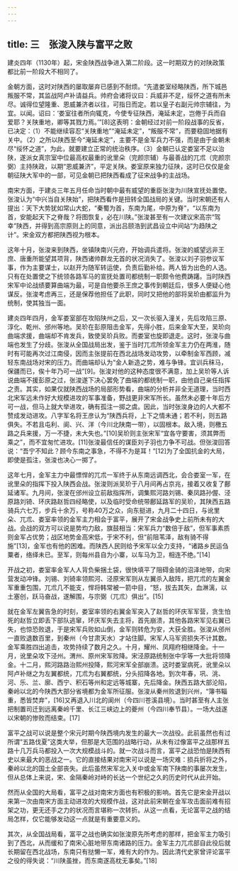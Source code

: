 ```yaml
---
---
---
```

title: 三　张浚入陕与富平之败
---




建炎四年（1130年）起，宋金陕西战争进入第二阶段。这一时期双方的对陕政策都比前一阶段大不相同了。

金朝方面，这时对陕西的屡取屡弃已感到不耐烦。“先遣娄室经略陕西，所下城邑叛服不常，其监战阿卢补请益兵。帅府会诸将议曰：兵威非不足，绥怀之道有所未尽。诚得位望隆重、恩威兼济者以往，可指日而定。若以皇子右副元帅宗辅往，为宜。以闻。诏曰：‘娄室往者所向辄克，今使专征陕西，淹延未定，岂倦于兵而自爱耶？关陕重地，卿等其戮力焉。’”[8]这表明：金朝经过对前一阶段战事的反省，已决定：（1）不能继续容忍“关陕重地”“淹延未定”，“叛服不常”，而要稳固地据有关中。（2）之所以陕西至今“淹延未定”，主要不是金军兵力不强，而是由于金朝未尽“绥怀之道”，为此，就要建立正常的统治秩序。（3）金朝已认定娄室不足以治陕，遂派女真宗室中位最高权最重的讹里朵（完颜宗辅）与最善战的兀朮（完颜宗弼）主持陕政，以期“恩威兼济”，平定关陕。娄室原来独力征陕，这时已仅仅是金朝征陕大军中的一部，可见金朝已把陕西看成了征宋战争的主战场。

南宋方面，于建炎三年五月任命当时朝中最有威望的重臣张浚为川陕宣抚处置使。张浚认为“中兴当自关陕始”，把陕西看作是扭转全国战局的关键。当时宋朝还有人提出：天下大势犹如常山大蛇，“秦蜀为首，东南为尾，中原为脊”，“以东南为首，安能起天下之脊哉？将图恢复，必在川陕。”张浚甚至有一次建议宋高宗“驾幸”陕西，并得到高宗原则上的同意，派出吕颐浩到武昌设立中间站“为趋陕之计”。宋金双方都把陕西视为根本。

这年十月，张浚来到陕西，坐镇陕南兴元府，开始调兵遣将。张浚的威望远非王庶、唐重所能望其项背，陕西诸帅群龙无首的状况消失了。张浚以刘子羽参议军事，作为主要谋士，以赵开为随军转运使，负责后勤补给。两人皆为出色的人选。只有在处置使之下统领各路军马的宣抚处置司都统制一职颇令他费踌躇。当时陕西宋军中论战绩要算曲端为最，可是自他要杀王庶之事传到朝廷后，很多人便疑心他谋反。张浚考虑再三，还是保荐他担任了此职，同时又把他的部将吴玠由都监升为统制，使其独当一面。

建炎四年四月，金军娄室部在攻陷陕州之后，又一次长驱入潼关，先后攻陷三原、淳化、乾州、邠州等地。吴玠在彭原阻击金军，先得小胜，后来金军大至，吴玠向曲端求援，曲端却不肯发兵，致使吴玠兵败。而娄室也旋即退走。这时，张浚与曲端也发生了分歧。张浚从全国战局出发，鉴于当时兀朮所领金军主力仍在两淮，随时有可能再次过江南侵，因而主张提前在西北战场发动攻势，以牵制金军西顾，减轻东南战场对宋的压力。而曲端却认为“金人新造之势，难与争锋。宜训兵秣马，保疆而已，俟十年乃可一战”[9]。张浚对他的这种态度很不满意，加上吴玠等人诉说曲端不援彭原之过，张浚遂下决心罢免了曲端的都统制一职，由他自己亲任指挥之责。其实，如果仅就陕西战场的局部形势看，曲端的分析并非全无道理，当时西北宋军远未作好大规模进攻的军事准备，野战更非宋军所长。虽然未必要十年后方可一战，但马上就大举进攻，确有孤注一掷之虞。因此，当时张浚身边的人大都不赞成发动进攻。八字军名将王彦认为“陕西兵将，上下之情未通；若不利，则五路俱失。不若且屯利、阆、兴、洋（今川北陕南一带），以固根本。敌入境，则檄五路之兵来援，万一不捷，未大失也。”[10]吴玠则主张宋军“宜各守要害，须其弊而乘之”，而不宜匆忙进攻。[11]张浚最信任的谋臣刘子羽也力争不可战。但张浚回答说：“吾宁不知此？顾今东南之事急，不得不为是耳！”[12]为了全国抗金的大局，即使是孤注，张浚也决心一掷了。

这年七月，金军主力中最慓悍的兀朮一军终于从东南远调西北，会合娄室一军，在讹里朵的指挥下投入陕西会战。张浚则派吴玠于八月间再占京兆，接着又收复了鄜延诸军。九月间，张浚在邠州设立前敌指挥所，调集熙河路刘锡、秦凤路孙偓、泾原路刘锜、环庆路赵哲四经略使，以及临时受命统带鄜延路军的吴玠，其陕西五路骑兵六七万，步兵十余万，号称40万之众，向东挺进，九月二十四日，与讹里朵、兀朮、娄室率领的金军主力相会于富平，展开了宋金战争史上前所未有的大战。会战的双方可以说是势均力敌，旗鼓相当：宋军兵力“数倍于敌”，但军事素质则金军占优势；战区地势金高宋低，于宋不利，但“前阻苇泽，敌有骑不得施”[13]，金军也有他的困难。而陕西人民则给予宋军以全力支持，“诸路乡民运刍粟者，络绎未已。至军，则每州县自为小寨，以车马为卫，相连不绝。”[14]

开战之初，娄室率金军人人背负柴捆土袋，很快填平了阻碍金骑的沼泽地带，向宋营发动冲锋。刘锡、刘锜率领熙河、泾原宋军则从左翼杀入敌阵，把兀朮的左翼金军重重包围，兀朮几不能支，悍将韩常被一箭中目，“怒，拔去其矢，血淋漓，以土塞创，跃马奋战，遂解围，与宗弼（兀朮）俱出”。[15]

就在金军左翼告急的时刻，娄室率领的右翼金军突入了赵哲的环庆军军营，贪生怕死的赵哲立即丢下部队逃窜，环庆军失去主将，首先崩溃，其他各路宋军见右翼已失，也惊恐败退，于是宋军兵败如山倒，金军则转危为安，大获全胜。张浚从邠州一直败退数百里，到秦州（今甘肃天水）才站住脚。宋军人马军资损失不计其数。金军乘胜四出追击，攻势持续了数月之久。十月，耀州、凤翔府相继降金。十一月，讹里朵攻下泾州。渭州、原州宋军败降。宋泾原路统制张中孚等一大批将领降金。十二月，熙河路路治熙州投降，熙河宋军全部崩溃。这时娄室病死，讹里朵以阿卢补继之为左翼都统，兀朮为右翼都统，分头招降各地。到次年春，巩、洮、河、乐、兰、廓、西宁、积石等州和定远等城寨，先后降金。陕西五路大部沦陷，秦岭以北的今陕西大部分省境都为金军所征服。张浚从秦州败退到兴州，“簿书辎重，悉皆焚弃”，[16]又再退入川北的阆州（今四川苍溪县境）。当时甚至有人主张把制置司迁到远离秦岭千里、长江三峡边上的夔州（今四川奉节县）。一场大战遂以宋朝的惨败而结束。[17]

富平之战可以说是整个宋元时期今陕西境内发生的最大一次战役。此前虽然也有过所谓“五路伐夏”这类大举，但那是大范围的战略行动，从未有过像富平之战那样五路十几万兵马都投入一次大规模战斗的。就一次战斗而言，富平之战恐怕是陕西有史以来最大的恶战之一。它的直接结果对南宋可以说是一场灾难：损兵折将之外，秦岭以北的国土全部丧失。此后虽然宋军北入关中或金军南下陕南的事屡次发生，但从总体上来说，宋、金隔秦岭对峙的长达一个世纪之久的历史时代从此开始。

然而从全国的大局看，富平之战对南宋方面也有积极的影响。首先它是宋金开战以来第一次由南宋方面主动进攻的大规模作战，这对此前宋朝在金军攻击面前难有招架之功，更无还手之力的状况而言堪称一次转折。从这一点看，无论富平之战的结局怎样，仅它能够发动这一点就是有重要意义的。

其次，从全国战局看，富平之战也确实如张浚原先所考虑的那样，把金军主力吸引到了西北，从而缓和了南宋心脏地带东南诸路的压力。金军主力兀朮部自此役后就长期留在西北战场，东南只有挞懒一军，难有大的作为。因此清代史家曾评论富平之役的得失说：“川陕虽挫，而东南遂高枕无事矣。”[18]